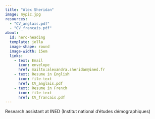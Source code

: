 ---
title: "Alex Sheridan"
image: mypic.jpg
resources: 
  - "CV_anglais.pdf"
  - "CV_francais.pdf"
about:
  id: hero-heading
  template: jolla
  image-shape: round
  image-width: 15em
  links: 
    - text: Email
      icon: envelope
      href: mailto:alexandra.sheridan@ined.fr
    - text: Resume in English
      icon: file-text
      href: CV_anglais.pdf
    - text: Resume in French
      icon: file-text
      href: CV_francais.pdf
---

::: {#hero-heading}
Research assistant at INED (Institut national d'études démographiques)
:::
